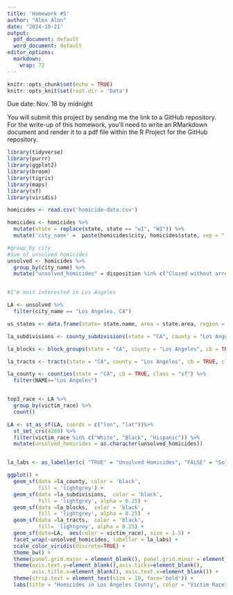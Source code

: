 ```yaml
---
title: 'Homework #5'
author: "Alex Alon"
date: "2024-10-21"
output:
  pdf_document: default
  word_document: default
editor_options:
  markdown:
    wrap: 72
---
```


```r
knitr::opts_chunk$set(echo = TRUE)
knitr::opts_knit$set(root.dir = 'Data')
```

Due date: Nov. 18 by midnight

You will submit this
project by sending me the link to a GitHub repository. 
For the write-up
of this homework, you'll need to write an RMarkdown document and render
it to a pdf file within the R Project for the GitHub repository.

```r
library(tidyverse)
library(purrr)
library(ggplot2)
library(broom)
library(tigris)
library(maps)
library(sf)
library(viridis)

homicides <- read.csv('homicide-data.csv')

homicides <- homicides %>%
  mutate(state = replace(state, state == "wI", "WI")) %>%
  mutate('city_name' =  paste(homicides$city, homicides$state, sep = ", "))

#group_by city
#sum of unsolved homicides
unsolved <- homicides %>%
  group_by(city_name) %>%
  mutate("unsolved_homicides" = disposition %in% c("Closed without arrest", "Open/No arrest"))


#I'm most interested in Los Angeles

LA <- unsolved %>%
  filter(city_name == "Los Angeles, CA")

us_states <- data.frame(state= state.name, area = state.area, region = state.region)

la_subdivisions <- county_subdivisions(state = "CA", county = "Los Angeles", cb = TRUE, class = "sf")

la_blocks <- block_groups(state = "CA", county = "Los Angeles", cb = TRUE, class = "sf")

la_tracts <- tracts(state = "CA", county = "Los Angeles", cb = TRUE, class = "sf")

la_county <- counties(state = "CA", cb = TRUE, class = "sf") %>%
  filter(NAME=="Los Angeles")


top3_race <- LA %>%
  group_by(victim_race) %>%
  count()

LA <- st_as_sf(LA, coords = c("lon", "lat"))%>% 
  st_set_crs(4269) %>%
  filter(victim_race %in% c("White", "Black", "Hispanic")) %>%
  mutate(unsolved_homicides = as.character(unsolved_homicides)) 


la_labs <- as_labeller(c( "TRUE" = "Unsolved Homicides", "FALSE" = "Solved Homicides"))

ggplot() +
  geom_sf(data =la_county, color = 'black', 
          fill = 'lightgrey') +
  geom_sf(data =la_subdivisions,  color = 'black', 
          fill = 'lightgrey', alpha = 0.25) +
  geom_sf(data =la_blocks,  color = 'black', 
          fill = 'lightgrey', alpha = 0.25)  +
  geom_sf(data =la_tracts,  color = 'black', 
          fill= 'lightgrey', alpha = 0.25) +
  geom_sf(data=LA,  aes(color = victim_race), size = 1.5) +
  facet_wrap(~unsolved_homicides, labeller = la_labs) +
  scale_color_viridis(discrete=TRUE) +
  theme_bw() +
  theme(panel.grid.major = element_blank(), panel.grid.minor = element_blank()) +
  theme(axis.text.y=element_blank(),axis.ticks=element_blank(),
        axis.title.x=element_blank(), axis.text.x=element_blank()) +
  theme(strip.text = element_text(size = 10, face='bold')) +
  labs(title = "Homicides in Los Angeles County", color = "Victim Race")
  
```